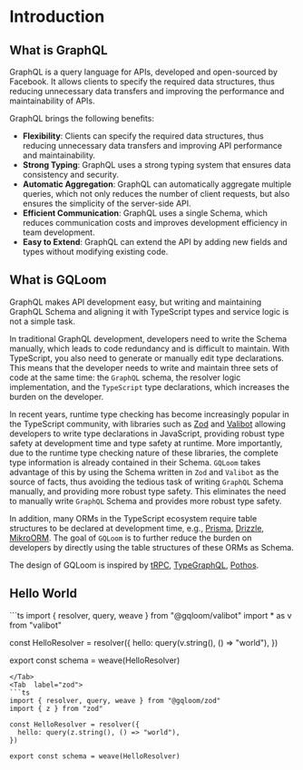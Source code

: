 
# Introduction

## What is GraphQL

GraphQL is a query language for APIs, developed and open-sourced by Facebook. It allows clients to specify the required data structures, thus reducing unnecessary data transfers and improving the performance and maintainability of APIs.

GraphQL brings the following benefits:
- **Flexibility**: Clients can specify the required data structures, thus reducing unnecessary data transfers and improving API performance and maintainability.
- **Strong Typing**: GraphQL uses a strong typing system that ensures data consistency and security.
- **Automatic Aggregation**: GraphQL can automatically aggregate multiple queries, which not only reduces the number of client requests, but also ensures the simplicity of the server-side API.
- **Efficient Communication**: GraphQL uses a single Schema, which reduces communication costs and improves development efficiency in team development.
- **Easy to Extend**: GraphQL can extend the API by adding new fields and types without modifying existing code.

## What is GQLoom

GraphQL makes API development easy, but writing and maintaining GraphQL Schema and aligning it with TypeScript types and service logic is not a simple task.

In traditional GraphQL development, developers need to write the Schema manually, which leads to code redundancy and is difficult to maintain. With TypeScript, you also need to generate or manually edit type declarations. This means that the developer needs to write and maintain three sets of code at the same time: the `GraphQL` schema, the resolver logic implementation, and the `TypeScript` type declarations, which increases the burden on the developer.

In recent years, runtime type checking has become increasingly popular in the TypeScript community, with libraries such as [Zod](https://zod.dev/) and [Valibot](https://valibot.dev/) allowing developers to write type declarations in JavaScript, providing robust type safety at development time and type safety at runtime.
More importantly, due to the runtime type checking nature of these libraries, the complete type information is already contained in their Schema. `GQLoom` takes advantage of this by using the Schema written in `Zod` and `Valibot` as the source of facts, thus avoiding the tedious task of writing `GraphQL` Schema manually, and providing more robust type safety. This eliminates the need to manually write `GraphQL` Schema and provides more robust type safety.

In addition, many ORMs in the TypeScript ecosystem require table structures to be declared at development time, e.g., [Prisma](https://www.prisma.io/), [Drizzle](https://orm.drizzle.team/), [MikroORM](https://mikro-orm.io/).
The goal of `GQLoom` is to further reduce the burden on developers by directly using the table structures of these ORMs as Schema.

The design of GQLoom is inspired by [tRPC](https://trpc.io/), [TypeGraphQL](https://typegraphql.com/), [Pothos](https://pothos-graphql.dev/).
## Hello World

<Tabs>
<Tab label="valibot">
```ts
import { resolver, query, weave } from "@gqloom/valibot"
import * as v from "valibot"

const HelloResolver = resolver({
  hello: query(v.string(), () => "world"),
})

export const schema = weave(HelloResolver)
```
</Tab>
<Tab  label="zod">
```ts
import { resolver, query, weave } from "@gqloom/zod"
import { z } from "zod"

const HelloResolver = resolver({
  hello: query(z.string(), () => "world"),
})

export const schema = weave(HelloResolver)
```
</Tab>
</Tabs>
